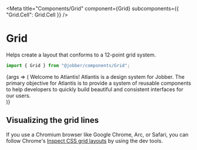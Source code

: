 
<Meta
  title="Components/Grid"
  component={Grid}
  subcomponents={{ "Grid.Cell": Grid.Cell }}
/>

# Grid

Helps create a layout that conforms to a 12-point grid system.

```ts
import { Grid } from "@jobber/components/Grid";
```

<Canvas>
  <Story name="Grid">
    {args => (
      <Grid {...args}>
        <Grid.Cell size={{ xs: 12, sm: 6, md: 7, lg: 7, xl: 6 }}>
          <Content>
            <Heading level={1}>Welcome to Atlantis!</Heading>
            <Text size="large">
              Atlantis is a design system for Jobber. The primary objective for
              Atlantis is to provide a system of reusable components to help
              developers to quickly build beautiful and consistent interfaces
              for our users.
            </Text>
          </Content>
        </Grid.Cell>
        <Grid.Cell size={{ xs: 12, sm: 6, md: 5, lg: 5, xl: 6 }}>
          <div style={{ display: "flex", height: "100%" }}>
            <Card>
              <Content>
                <DescriptionList
                  data={[
                    ["Status", "Amazing"],
                    ["Emoji", "🔱"],
                    ["Components", "A lot!"],
                  ]}
                />
              </Content>
            </Card>
          </div>
        </Grid.Cell>
      </Grid>
    )}
  </Story>
</Canvas>

<ArgsTable of={Grid} story="Grid" />

## Visualizing the grid lines

If you use a Chromium browser like Google Chrome, Arc, or Safari, you can follow
Chrome's
[Inspect CSS grid layouts](https://developer.chrome.com/docs/devtools/css/grid/)
by using the dev tools.
